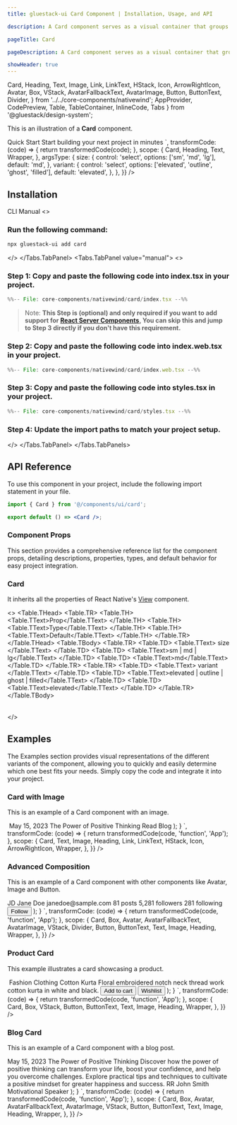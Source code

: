 ```yaml
---
title: gluestack-ui Card Component | Installation, Usage, and API

description: A Card component serves as a visual container that groups related content and actions.

pageTitle: Card

pageDescription: A Card component serves as a visual container that groups related content and actions.

showHeader: true
---
```



<Meta title="with-nativewind/Components/Data Display/Card" />

  Card,
  Heading,
  Text,
  Image,
  Link,
  LinkText,
  HStack,
  Icon,
  ArrowRightIcon,
  Avatar,
  Box,
  VStack,
  AvatarFallbackText,
  AvatarImage,
  Button,
  ButtonText,
  Divider,
} from '../../core-components/nativewind';
  AppProvider,
  CodePreview,
  Table,
  TableContainer,
  InlineCode,
  Tabs
} from '@gluestack/design-system';


This is an illustration of a **Card** component.

<Wrapper>
  <CodePreview
    showComponentRenderer={true}
    showArgsController={true}
    metaData={{
      code: `
    <Card {...props} className="m-3">
      <Heading size="md" className="mb-1">
        Quick Start
      </Heading>
      <Text size="sm">Start building your next project in minutes</Text>
    </Card>
      `,
      transformCode: (code) => {
        return transformedCode(code);
      },
      scope: {
        Card,
        Heading,
        Text,
        Wrapper,
      },
      argsType: {
        size: {
          control: 'select',
          options: ['sm', 'md', 'lg'],
          default: 'md',
        },
        variant: {
          control: 'select',
          options: ['elevated', 'outline', 'ghost', 'filled'],
          default: 'elevated',
        },
      },
    }}
  />
</Wrapper>

<br />

## Installation

<Tabs value="cli" type="section">
  <Tabs.TabList>
      <Tabs.Tab value="cli">
        <Tabs.TabTitle>CLI</Tabs.TabTitle>
      </Tabs.Tab>
     <Tabs.Tab value="manual">
        <Tabs.TabTitle>Manual</Tabs.TabTitle>
     </Tabs.Tab>
  </Tabs.TabList>
  <Tabs.TabPanels>
    <Tabs.TabPanel value="cli">
<>

### Run the following command:
  ```bash
  npx gluestack-ui add card
  ```
</>
    </Tabs.TabPanel>
    <Tabs.TabPanel value="manual"> 
<>

### Step 1: Copy and paste the following code into index.tsx in your project.
<CollapsibleCode>

```jsx 
%%-- File: core-components/nativewind/card/index.tsx --%% 
```
</CollapsibleCode>

> Note: **This Step is (optional) and only required if you want to add support for [React Server Components](https://vercel.com/blog/understanding-react-server-components), You can skip this and jump to Step 3 directly if you don't have this requirement.**

### Step 2: Copy and paste the following code into index.web.tsx in your project.
<CollapsibleCode>

```jsx 
%%-- File: core-components/nativewind/card/index.web.tsx --%% 
```
</CollapsibleCode>

### Step 3: Copy and paste the following code into styles.tsx in your project.
<CollapsibleCode>

```jsx 
%%-- File: core-components/nativewind/card/styles.tsx --%% 
```
</CollapsibleCode>

### Step 4: Update the import paths to match your project setup.
</>
    </Tabs.TabPanel>
  </Tabs.TabPanels>
</Tabs>

## API Reference

To use this component in your project, include the following import statement in your file.

```jsx
import { Card } from '@/components/ui/card';
```

```jsx
export default () => <Card />;
```

### Component Props

This section provides a comprehensive reference list for the component props, detailing descriptions, properties, types, and default behavior for easy project integration.

### Card

It inherits all the properties of React Native's [View](https://reactnative.dev/docs/view) component.

<>
  <TableContainer>
    <Table>
      <Table.THead>
        <Table.TR>
          <Table.TH>
            <Table.TText>Prop</Table.TText>
          </Table.TH>
          <Table.TH>
            <Table.TText>Type</Table.TText>
          </Table.TH>
          <Table.TH>
            <Table.TText>Default</Table.TText>
          </Table.TH>
        </Table.TR>
      </Table.THead>
      <Table.TBody>
        <Table.TR>
          <Table.TD>
            <Table.TText>
              <InlineCode>size</InlineCode>
            </Table.TText>
          </Table.TD>
          <Table.TD>
            <Table.TText>sm | md | lg</Table.TText>
          </Table.TD>
          <Table.TD>
            <Table.TText>md</Table.TText>
          </Table.TD>
        </Table.TR>
        <Table.TR>
          <Table.TD>
            <Table.TText>
              <InlineCode>variant</InlineCode>
            </Table.TText>
          </Table.TD>
          <Table.TD>
            <Table.TText>elevated | outline | ghost | filled</Table.TText>
          </Table.TD>
          <Table.TD>
            <Table.TText>elevated</Table.TText>
          </Table.TD>
        </Table.TR>
      </Table.TBody>
    </Table>
  </TableContainer>
</>

## Examples

The Examples section provides visual representations of the different variants of the component, allowing you to quickly and easily determine which one best fits your needs. Simply copy the code and integrate it into your project.

### Card with Image

This is an example of a Card component with an image.

<Wrapper>
  <CodePreview
    showComponentRenderer={true}
    showArgsController={false}
    metaData={{
      code: `
function App(){
    return (
      <Card className="p-5 rounded-lg max-w-[360px] m-3">
        <Image
        source={{
          uri: 'https://images.unsplash.com/photo-1529693662653-9d480530a697?q=80&w=2831&auto=format&fit=crop&ixlib=rb-4.0.3&ixid=M3wxMjA3fDB8MHxwaG90by1wYWdlfHx8fGVufDB8fHx8fA%3D%3D',
        }}
        className="mb-6 h-[240px] w-full rounded-md"
      />
      <Text
        className="text-sm font-normal mb-2 text-typography-700"
      >
        May 15, 2023
      </Text>
      <Heading size="md" className="mb-4">
        The Power of Positive Thinking
      </Heading>
      <Link href="https://gluestack.io/" isExternal>
        <HStack className="items-center">
          <LinkText
            size="sm"
            className="font-semibold text-info-600 no-underline"
          >
            Read Blog
          </LinkText>
          <Icon
            as={ArrowRightIcon}
            size="sm"
            className="text-info-600 mt-0.5 ml-0.5"
          />
        </HStack>
      </Link>
    </Card>
);
}
`,
transformCode: (code) => {
return transformedCode(code, 'function', 'App');
},
scope: {
Card,
Text,
Image,
Heading,
Link,
LinkText,
HStack,
Icon,
ArrowRightIcon,
Wrapper,
},
}}
/>

</Wrapper>

### Advanced Composition

This is an example of a Card component with other components like Avatar, Image and Button.

<Wrapper>
  <CodePreview
    showComponentRenderer={true}
    showArgsController={false}
    metaData={{
      code: `
function App(){
    return (
    <Card className="p-6 rounded-lg max-w-[360px] m-3">
      <Box className="flex-row">
        <Avatar className="mr-4">
          <AvatarFallbackText>JD</AvatarFallbackText>
          <AvatarImage
            source={{
              uri: 'https://images.unsplash.com/photo-1620403724159-40363e84a155?q=80&w=2646&auto=format&fit=crop&ixlib=rb-4.0.3&ixid=M3wxMjA3fDB8MHxwaG90by1wYWdlfHx8fGVufDB8fHx8fA%3D%3D',
            }}
          />
        </Avatar>
        <VStack>
          <Heading size="md" className="mb-1">
            Jane Doe
          </Heading>
          <Text size="sm">
            janedoe@sample.com
          </Text>
        </VStack>
      </Box>
      <Box
        className="my-5 flex-col sm:flex-row"
      >
        <VStack
          className="items-center pb-2 sm:flex-1 sm:pb-0 sm:border-r sm:border-outline-300"
        >
          <Heading size="xs">
            81
          </Heading>
          <Text size="xs">posts</Text>
        </VStack>
        <Divider
          orientation="horizontal"
          className="w-[40%] self-center bg-background-300 flex sm:hidden"
        />
        <VStack
          className="items-center py-2 sm:flex-1 sm:py-0 sm:border-r sm:border-outline-300"
        >
          <Heading size="xs">
            5,281
          </Heading>
          <Text size="xs">followers</Text>
        </VStack>
        <Divider
          orientation="horizontal"
          className="w-[40%] self-center bg-background-300 flex sm:hidden"
        />
        <VStack
          className="items-center pt-2 sm:flex-1 sm:pt-0"
        >
          <Heading size="xs">
            281
          </Heading>
          <Text size="xs">following</Text>
        </VStack>
      </Box>
      <Box
        className="mb-5 flex-col sm:mb-6 sm:flex-row"
      >
        <Image
          source={{
            uri: 'https://images.unsplash.com/photo-1592089416462-2b0cb7da8379?q=80&w=2865&auto=format&fit=crop&ixlib=rb-4.0.3&ixid=M3wxMjA3fDB8MHxwaG90by1wYWdlfHx8fGVufDB8fHx8fA%3D%3D',
          }}
          className="mb-3 rounded-md w-full h-[140px] sm:mb-0 sm:mr-3 sm:w-[150px] sm:h-[154px]"
        />
        <Image
          source={{
            uri: 'https://images.unsplash.com/photo-1484406566174-9da000fda645?q=80&w=2425&auto=format&fit=crop&ixlib=rb-4.0.3&ixid=M3wxMjA3fDB8MHxwaG90by1wYWdlfHx8fGVufDB8fHx8fA%3D%3D',
          }}
          className="rounded-md w-full h-[140px] sm:w-[150px] sm:h-[154px]"
        />
      </Box>
      <Button className="py-2 px-4">
        <ButtonText size="sm">Follow</ButtonText>
      </Button>
    </Card>
);
}
`,
transformCode: (code) => {
return transformedCode(code, 'function', 'App');
},
scope: {
Card,
Box,
Avatar,
AvatarFallbackText,
AvatarImage,
VStack,
Divider,
Button,
ButtonText,
Text,
Image,
Heading,
Wrapper,
},
}}
/>

</Wrapper>

### Product Card

This example illustrates a card showcasing a product.

<Wrapper>
  <CodePreview
    showComponentRenderer={true}
    showArgsController={false}
    metaData={{
      code: `
function App(){
    return (
    <Card className="p-5 rounded-lg max-w-[360px] m-3">
      <Image
        source={{
          uri: 'https://images.unsplash.com/photo-1595231712325-9fedecef7575?w=800&auto=format&fit=crop&q=60&ixlib=rb-4.0.3&ixid=M3wxMjA3fDB8MHxwaG90by1yZWxhdGVkfDJ8fHxlbnwwfHx8fHw%3D',
        }}
        className="mb-6 h-[240px] w-full rounded-md"
      />
      <Text
        className="text-sm font-normal mb-2 text-typography-700"
      >
        Fashion Clothing
      </Text>
      <VStack className="mb-6">
        <Heading size="md" className="mb-4">
          Cotton Kurta
        </Heading>
        <Text size="sm">
          Floral embroidered notch neck thread work cotton kurta in white and
          black.
        </Text>
      </VStack>
      <Box
        className="flex-col sm:flex-row"
      >
        <Button
          className="px-4 py-2 mr-0 mb-3 sm:mr-3 sm:mb-0 sm:flex-1"
        >
          <ButtonText size="sm">Add to cart</ButtonText>
        </Button>
        <Button
          variant="outline"
          className="px-4 py-2 border-outline-300 sm:flex-1"
        >
          <ButtonText
            size="sm"
            className="text-typography-600"
          >
            Wishlist
          </ButtonText>
        </Button>
      </Box>
    </Card>
);
}
`,
transformCode: (code) => {
return transformedCode(code, 'function', 'App');
},
scope: {
Card,
Box,
VStack,
Button,
ButtonText,
Text,
Image,
Heading,
Wrapper,
},
}}
/>

</Wrapper>

### Blog Card

This is an example of a Card component with a blog post.

<Wrapper>
  <CodePreview
    showComponentRenderer={true}
    showArgsController={false}
    metaData={{
      code: `
function App(){
    return (
    <Card className="p-5 rounded-lg max-w-[360px] m-3"
    >
      <Text className="text-sm font-normal mb-2 text-typography-700"
      >
        May 15, 2023
      </Text>
      <VStack className="mb-6">
        <Heading size="md" className="mb-4">
          The Power of Positive Thinking
        </Heading>
        <Text size="sm">
          Discover how the power of positive thinking can transform your life,
          boost your confidence, and help you overcome challenges. Explore
          practical tips and techniques to cultivate a positive mindset for
          greater happiness and success.
        </Text>
      </VStack>
      <Box className="flex-row">
        <Avatar className="mr-3">
          <AvatarFallbackText>RR</AvatarFallbackText>
          <AvatarImage
            source={{
              uri: 'https://images.unsplash.com/photo-1535713875002-d1d0cf377fde?ixlib=rb-4.0.3&ixid=MnwxMjA3fDB8MHxzZWFyY2h8Mnx8dXNlcnxlbnwwfHwwfHw%3D&auto=format&fit=crop&w=800&q=60',
            }}
          />
        </Avatar>
        <VStack>
          <Heading size="sm" className="mb-1">
            John Smith
          </Heading>
          <Text size="sm">
            Motivational Speaker
          </Text>
        </VStack>
      </Box>
    </Card>
);
}
`,
transformCode: (code) => {
return transformedCode(code, 'function', 'App');
},
scope: {
Card,
Box,
Avatar,
AvatarFallbackText,
AvatarImage,
VStack,
Button,
ButtonText,
Text,
Image,
Heading,
Wrapper,
},
}}
/>

</Wrapper>